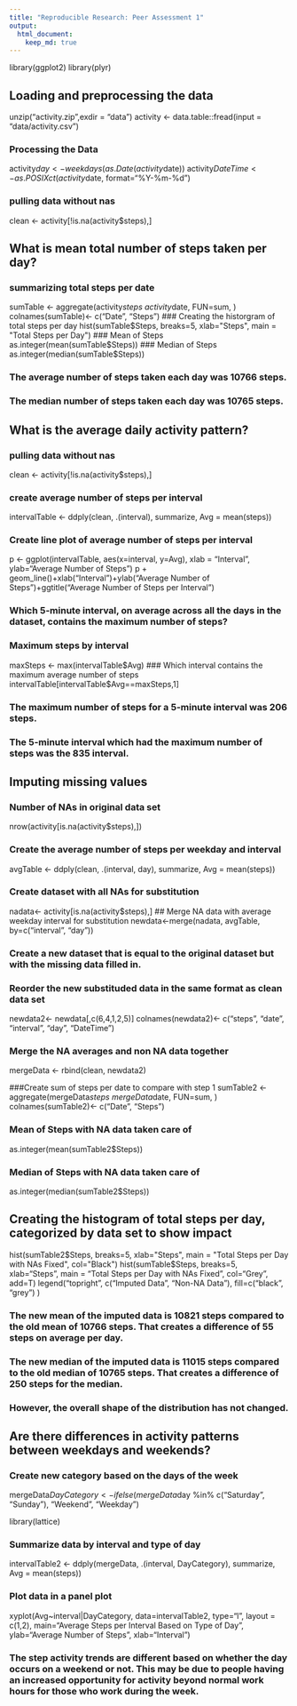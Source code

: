 ```yaml
---
title: "Reproducible Research: Peer Assessment 1"
output: 
  html_document:
    keep_md: true
---
```


library(ggplot2)
library(plyr)

## Loading and preprocessing the data
unzip("activity.zip",exdir = "data")
activity <- data.table::fread(input = "data/activity.csv")

### Processing the Data
activity$day <- weekdays(as.Date(activity$date))
activity$DateTime<- as.POSIXct(activity$date, format="%Y-%m-%d")

### pulling data without nas
clean <- activity[!is.na(activity$steps),]

## What is mean total number of steps taken per day?

### summarizing total steps per date
sumTable <- aggregate(activity$steps ~ activity$date, FUN=sum, )
colnames(sumTable)<- c("Date", "Steps")
### Creating the historgram of total steps per day
hist(sumTable$Steps, breaks=5, xlab="Steps", main = "Total Steps per Day")
### Mean of Steps
as.integer(mean(sumTable$Steps))
### Median of Steps
as.integer(median(sumTable$Steps))

### The average number of steps taken each day was 10766 steps.
### The median number of steps taken each day was 10765 steps.

## What is the average daily activity pattern?
### pulling data without nas
clean <- activity[!is.na(activity$steps),]

### create average number of steps per interval
intervalTable <- ddply(clean, .(interval), summarize, Avg = mean(steps))

### Create line plot of average number of steps per interval
p <- ggplot(intervalTable, aes(x=interval, y=Avg), xlab = "Interval", ylab="Average Number of Steps")
p + geom_line()+xlab("Interval")+ylab("Average Number of Steps")+ggtitle("Average Number of Steps per Interval")

### Which 5-minute interval, on average across all the days in the dataset, contains the maximum number of steps?
### Maximum steps by interval
maxSteps <- max(intervalTable$Avg)
### Which interval contains the maximum average number of steps
intervalTable[intervalTable$Avg==maxSteps,1]

### The maximum number of steps for a 5-minute interval was 206 steps.
### The 5-minute interval which had the maximum number of steps was the 835 interval.

## Imputing missing values

### Number of NAs in original data set
nrow(activity[is.na(activity$steps),])

### Create the average number of steps per weekday and interval
avgTable <- ddply(clean, .(interval, day), summarize, Avg = mean(steps))

### Create dataset with all NAs for substitution
nadata<- activity[is.na(activity$steps),]
## Merge NA data with average weekday interval for substitution
newdata<-merge(nadata, avgTable, by=c("interval", "day"))

### Create a new dataset that is equal to the original dataset but with the missing data filled in.
### Reorder the new substituded data in the same format as clean data set
newdata2<- newdata[,c(6,4,1,2,5)]
colnames(newdata2)<- c("steps", "date", "interval", "day", "DateTime")

### Merge the NA averages and non NA data together
mergeData <- rbind(clean, newdata2)

###Create sum of steps per date to compare with step 1
sumTable2 <- aggregate(mergeData$steps ~ mergeData$date, FUN=sum, )
colnames(sumTable2)<- c("Date", "Steps")

### Mean of Steps with NA data taken care of
as.integer(mean(sumTable2$Steps))

### Median of Steps with NA data taken care of
as.integer(median(sumTable2$Steps))

## Creating the histogram of total steps per day, categorized by data set to show impact
hist(sumTable2$Steps, breaks=5, xlab="Steps", main = "Total Steps per Day with NAs Fixed", col="Black")
hist(sumTable$Steps, breaks=5, xlab="Steps", main = "Total Steps per Day with NAs Fixed", col="Grey", add=T)
legend("topright", c("Imputed Data", "Non-NA Data"), fill=c("black", "grey") )

### The new mean of the imputed data is 10821 steps compared to the old mean of 10766 steps. That creates a difference of 55 steps on average per day.
### The new median of the imputed data is 11015 steps compared to the old median of 10765 steps. That creates a difference of 250 steps for the median.
### However, the overall shape of the distribution has not changed.

## Are there differences in activity patterns between weekdays and weekends?

### Create new category based on the days of the week
mergeData$DayCategory <- ifelse(mergeData$day %in% c("Saturday", "Sunday"), "Weekend", "Weekday")

library(lattice) 

### Summarize data by interval and type of day
intervalTable2 <- ddply(mergeData, .(interval, DayCategory), summarize, Avg = mean(steps))

### Plot data in a panel plot
xyplot(Avg~interval|DayCategory, data=intervalTable2, type="l",  layout = c(1,2),
       main="Average Steps per Interval Based on Type of Day", 
       ylab="Average Number of Steps", xlab="Interval")

### The step activity trends are different based on whether the day occurs on a weekend or not. This may be due to people having an increased opportunity for activity beyond normal work hours for those who work during the week.       